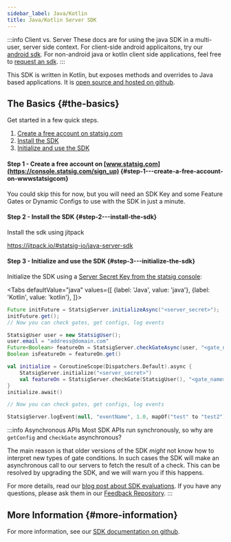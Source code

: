 ```yaml
---
sidebar_label: Java/Kotlin
title: Java/Kotlin Server SDK
---
```



:::info Client vs. Server
These docs are for using the java SDK in a multi-user, server side context. For client-side android applicaitons, try our [android sdk](client/androidClientSDK).
For non-android java or kotlin client side applications, feel free to [request an sdk](https://www.statsig.com/contact).
:::

This SDK is written in Kotlin, but exposes methods and overrides to Java based applications. It is [open source and hosted on github](https://github.com/statsig-io/java-server-sdk).

## The Basics {#the-basics}

Get started in a few quick steps.

1. [Create a free account on statsig.com](#step1)
2. [Install the SDK](#step2)
3. [Initialize and use the SDK](#step3)

<a name="step1"></a>

#### Step 1 - Create a free account on [www.statsig.com](https://console.statsig.com/sign_up) {#step-1---create-a-free-account-on-wwwstatsigcom}

You could skip this for now, but you will need an SDK Key and some Feature Gates or Dynamic Configs to use with the SDK in just a minute.

<a name="step2"></a>

#### Step 2 - Install the SDK {#step-2---install-the-sdk}

Install the sdk using jitpack

https://jitpack.io/#statsig-io/java-server-sdk

#### Step 3 - Initialize and use the SDK {#step-3---initialize-the-sdk}

Initialize the SDK using a [Server Secret Key from the statsig console](https://console.statsig.com/api_keys):

<Tabs
  defaultValue="java"
  values={[
    {label: 'Java', value: 'java'},
    {label: 'Kotlin', value: 'kotlin'},
  ]}>
  <TabItem value="java">

```java
Future initFuture = StatsigServer.initializeAsync("<server_secret>");
initFuture.get();
// Now you can check gates, get configs, log events

StatsigUser user = new StatsigUser();
user.email = "address@domain.com"
Future<Boolean> featureOn = StatsigServer.checkGateAsync(user, "<gate_name>");
Boolean isFeatureOn = featureOn.get()
```

  </TabItem>
  <TabItem value="kotlin">

```kotlin
val initialize = CoroutineScope(Dispatchers.Default).async {
    StatsigServer.initialize("<server_secret>")
    val featureOn = StatsigServer.checkGate(StatsigUser(), "<gate_name>")
}
initialize.await()

// Now you can check gates, get configs, log events

StatsigServer.logEvent(null, "eventName", 1.0, mapOf("test" to "test2"))
```

  </TabItem>
</Tabs>

:::info Asynchronous APIs
Most SDK APIs run synchronously, so why are `getConfig` and `checkGate` asynchronous?

The main reason is that older versions of the SDK _might_ not know how to interpret new types of gate conditions. In such cases the SDK will make an asynchronous call to our servers to fetch the result of a check. This can be resolved by upgrading the SDK, and we will warn you if this happens.

For more details, read our [blog post about SDK evaluations](https://blog.statsig.com/evaluating-feature-gates-in-the-statsig-sdk-a6f8881a1ad8). If you have any questions, please ask them in our [Feedback Repository](https://github.com/statsig-io/statsig-feedback/issues).
:::

## More Information {#more-information}

For more information, see our [SDK documentation on github](https://github.com/statsig-io/java-server-sdk).
